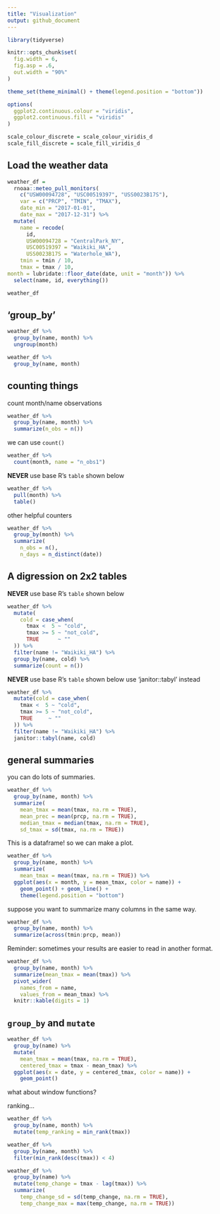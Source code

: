 ```yaml
---
title: "Visualization"
output: github_document
---
```



```r
library(tidyverse)

knitr::opts_chunk$set(
  fig.width = 6,
  fig.asp = .6,
  out.width = "90%"
)

theme_set(theme_minimal() + theme(legend.position = "bottom"))

options(
  ggplot2.continuous.colour = "viridis",
  ggplot2.continuous.fill = "viridis"
)

scale_colour_discrete = scale_colour_viridis_d
scale_fill_discrete = scale_fill_viridis_d
```

## Load the weather data

```r
weather_df = 
  rnoaa::meteo_pull_monitors(
    c("USW00094728", "USC00519397", "USS0023B17S"),
    var = c("PRCP", "TMIN", "TMAX"), 
    date_min = "2017-01-01",
    date_max = "2017-12-31") %>%
  mutate(
    name = recode(
      id, 
      USW00094728 = "CentralPark_NY", 
      USC00519397 = "Waikiki_HA",
      USS0023B17S = "Waterhole_WA"),
    tmin = tmin / 10,
    tmax = tmax / 10,
month = lubridate::floor_date(date, unit = "month")) %>%
  select(name, id, everything())

weather_df
```


## 'group_by'

```r
weather_df %>%
  group_by(name, month) %>%
  ungroup(month)
```



```r
weather_df %>%
  group_by(name, month)
```



## counting things

count month/name observations
```r
weather_df %>%
  group_by(name, month) %>%
  summarize(n_obs = n())
```

we can use `count()`

```r
weather_df %>%
  count(month, name = "n_obs1")
```


**NEVER**  use base R's `table` shown below

```r
weather_df %>%
  pull(month) %>%
  table()
```



other helpful counters

```r
weather_df %>%
  group_by(month) %>%
  summarize(
    n_obs = n(),
    n_days = n_distinct(date))
```

## A digression on 2x2 tables
**NEVER**  use base R's `table` shown below

```r
weather_df %>% 
  mutate(
    cold = case_when(
      tmax <  5 ~ "cold",
      tmax >= 5 ~ "not_cold",
      TRUE      ~ ""
  )) %>% 
  filter(name != "Waikiki_HA") %>% 
  group_by(name, cold) %>% 
  summarize(count = n())
```


**NEVER**  use base R's `table` shown below
use 'janitor::tabyl' instead

```r
weather_df %>% 
  mutate(cold = case_when(
    tmax <  5 ~ "cold",
    tmax >= 5 ~ "not_cold",
    TRUE     ~ ""
  )) %>% 
  filter(name != "Waikiki_HA") %>% 
  janitor::tabyl(name, cold)
```





## general summaries


you can do lots of summaries.

```r
weather_df %>%
  group_by(name, month) %>%
  summarize(
    mean_tmax = mean(tmax, na.rm = TRUE),
    mean_prec = mean(prcp, na.rm = TRUE),
    median_tmax = median(tmax, na.rm = TRUE),
    sd_tmax = sd(tmax, na.rm = TRUE))
```


This is a dataframe! so we can make a plot.

```r
weather_df %>%
  group_by(name, month) %>%
  summarize(
    mean_tmax = mean(tmax, na.rm = TRUE)) %>%
  ggplot(aes(x = month, y = mean_tmax, color = name)) + 
    geom_point() + geom_line() + 
    theme(legend.position = "bottom")
```



suppose you want to summarize many columns in the same way. 



```r
weather_df %>%
  group_by(name, month) %>%
  summarize(across(tmin:prcp, mean))
```


Reminder: sometimes your results are easier to read in another format. 


```r
weather_df %>%
  group_by(name, month) %>%
  summarize(mean_tmax = mean(tmax)) %>% 
  pivot_wider(
    names_from = name,
    values_from = mean_tmax) %>% 
  knitr::kable(digits = 1)
```



## `group_by` and `mutate`


```r
weather_df %>%
  group_by(name) %>%
  mutate(
    mean_tmax = mean(tmax, na.rm = TRUE),
    centered_tmax = tmax - mean_tmax) %>% 
  ggplot(aes(x = date, y = centered_tmax, color = name)) + 
    geom_point() 
```



what about window functions?

ranking...
```r
weather_df %>%
  group_by(name, month) %>%
  mutate(temp_ranking = min_rank(tmax))
```


```r
weather_df %>%
  group_by(name, month) %>%
  filter(min_rank(desc(tmax)) < 4)
```


```r
weather_df %>%
  group_by(name) %>%
  mutate(temp_change = tmax - lag(tmax)) %>%
  summarize(
    temp_change_sd = sd(temp_change, na.rm = TRUE),
    temp_change_max = max(temp_change, na.rm = TRUE))
```



